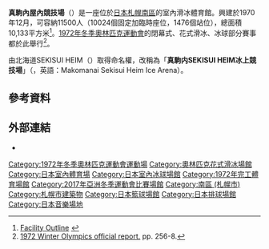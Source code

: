 {{Infobox stadium
| image             = [[File:Makomanai_Ice_Arena.jpg|250px]]
| stadium_name      = 真駒內SEKISUI HEIM冰上競技場<br /><small>{{lang|ja|真駒内セキスイハイムアイスアリーナ}}<br />{{lang|en|Makomanai Sekisui Heim Ice Arena}}</small>
| former_names      = 真駒內冰上競技場、真駒內屋內滑冰競技場
| location          = [[日本|日本]][[札幌|札幌]]
| broke_ground      =
| closed            =
| demolished        =
| owner             = [[北海道|北海道]]
| operator          = 北海道體育協會
| construction_cost =
| architect         =
| opened            = 1972
| surface           =
| tenants           =
| seating_capacity  = 10,024
}}

'''真駒內屋內競技場'''（{{jpn|j='''真駒内屋内競技場'''|hg=まこまないおくないきょうぎじょう|rm=Makomanai Kyogijo}}）是一座位於[[日本|日本]][[札幌|札幌]][[南區_(札幌市)|南區]]的室內滑冰體育館。興建於1970年12月，可容納11500人（10024個固定加臨時座位，1476個站位），總面積10,133平方米<ref>[http://www.makomanai.com/icearena/m1_gaiyou.html Facility Outline] {{webarchive|url=https://web.archive.org/web/20071213222722/http://www.makomanai.com/icearena/m1_gaiyou.html |date=2007-12-13 }}</ref>。[[1972年冬季奧林匹克運動會|1972年冬季奧林匹克運動會]]的閉幕式、花式滑冰、冰球部分賽事都於此舉行<ref>[http://www.la84foundation.org/6oic/OfficialReports/1972/orw1972.pdf 1972 Winter Olympics official report.] {{Wayback|url=http://www.la84foundation.org/6oic/OfficialReports/1972/orw1972.pdf |date=20080226202605 }} pp. 256-8.</ref>。

由北海道SEKISUI HEIM（{{lang|ja|北海道セキスイハイム}}）取得命名權，改稱為「'''真駒内SEKISUI HEIM冰上競技場'''」（{{jpn|j='''真駒内セキスイハイムアイスアリーナ'''|hg=まこまないセキスイハイムアイスアリーナ|rm=Makomanai Sekisui Haimu Aisu arina}}，英語：Makomanai Sekisui Heim Ice Arena）。

== 參考資料 ==
{{reflist}}

== 外部連結 ==
* {{official website|http://www.makomanai.com/icearena/}}{{ja icon}}

{{亞洲運動會主場館}}
{{coord|42|59|58|N|141|20|50.44|E|type:landmark_scale:2000|display=title}}
[[Category:1972年冬季奧林匹克運動會運動場|Category:1972年冬季奧林匹克運動會運動場]]
[[Category:奧林匹克花式滑冰場館|Category:奧林匹克花式滑冰場館]]
[[Category:日本室內體育場|Category:日本室內體育場]]
[[Category:日本室內冰球場館|Category:日本室內冰球場館]]
[[Category:1972年完工體育場館|Category:1972年完工體育場館]]
[[Category:2017年亞洲冬季運動會比賽場館|Category:2017年亞洲冬季運動會比賽場館]]
[[Category:南區_(札幌市)|Category:南區 (札幌市)]]
[[Category:札幌市建築物|Category:札幌市建築物]]
[[Category:日本籃球場館|Category:日本籃球場館]]
[[Category:日本排球場館|Category:日本排球場館]]
[[Category:日本音樂場地|Category:日本音樂場地]]